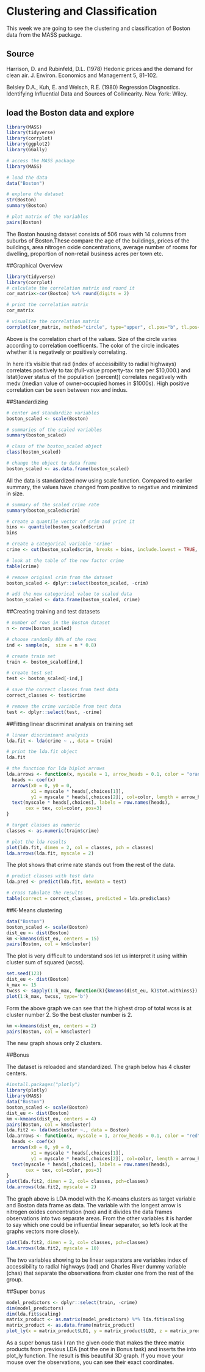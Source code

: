 # Clustering and Classification
This week we are going to see the clustering and classification of Boston data from the MASS package.

## Source

Harrison, D. and Rubinfeld, D.L. (1978) Hedonic prices and the demand for clean air. J. Environ. Economics and Management 5, 81–102.

Belsley D.A., Kuh, E. and Welsch, R.E. (1980) Regression Diagnostics. Identifying Influential Data and Sources of Collinearity. New York: Wiley.

## load the Boston data and explore

```r
library(MASS)
library(tidyverse)
library(corrplot)
library(ggplot2)
library(GGally)

# access the MASS package
library(MASS)

# load the data
data("Boston")

# explore the dataset
str(Boston)
summary(Boston)

# plot matrix of the variables
pairs(Boston)
```

The Boston housing dataset consists of 506 rows with 14 columns from suburbs of Boston.These compare the age of the buildings, prices of the buildings, area nitrogen oxide concentrations, average number of rooms for dwelling, proportion of non-retail business acres per town etc. 


##Graphical Overview

```r
library(tidyverse)
library(corrplot)
# calculate the correlation matrix and round it
cor_matrix<-cor(Boston) %>% round(digits = 2)

# print the correlation matrix
cor_matrix

# visualize the correlation matrix
corrplot(cor_matrix, method="circle", type="upper", cl.pos="b", tl.pos="d", tl.cex = 0.6)
```
Above is the correlation chart of the values. Size of the circle varies according to correlation coefficents. The color of the circle indicates whether it is negatively or positively correlating.

In here it's visible that rad (index of accessibility to radial highways) correlates positively to tax (full-value property-tax rate per \$10,000.) and lstat(lower status of the population (percent)) correlates negatively with medv (median value of owner-occupied homes in \$1000s). High positive correlation can be seen between nox and indus.

##Standardizing
```r
# center and standardize variables
boston_scaled <- scale(Boston)

# summaries of the scaled variables
summary(boston_scaled)

# class of the boston_scaled object
class(boston_scaled)

# change the object to data frame
boston_scaled <- as.data.frame(boston_scaled)
```

All the data is standardized now using scale function. Compared to earlier summary, the values have changed from positive to negative and minimized in size. 

```r
# summary of the scaled crime rate
summary(boston_scaled$crim)

# create a quantile vector of crim and print it
bins <- quantile(boston_scaled$crim)
bins

# create a categorical variable 'crime'
crime <- cut(boston_scaled$crim, breaks = bins, include.lowest = TRUE, labels = c("low", "med_low", "med_high", "high"))

# look at the table of the new factor crime
table(crime)

# remove original crim from the dataset
boston_scaled <- dplyr::select(boston_scaled, -crim)

# add the new categorical value to scaled data
boston_scaled <- data.frame(boston_scaled, crime)
```

##Creating training and test datasets

```r
# number of rows in the Boston dataset 
n <- nrow(boston_scaled)

# choose randomly 80% of the rows
ind <- sample(n,  size = n * 0.8)

# create train set
train <- boston_scaled[ind,]

# create test set 
test <- boston_scaled[-ind,]

# save the correct classes from test data
correct_classes <- test$crime

# remove the crime variable from test data
test <- dplyr::select(test, -crime)
```

##Fitting linear discriminat analysis on training set
```r
# linear discriminant analysis
lda.fit <- lda(crime ~ ., data = train)

# print the lda.fit object
lda.fit

# the function for lda biplot arrows
lda.arrows <- function(x, myscale = 1, arrow_heads = 0.1, color = "orange", tex = 0.75, choices = c(1,2)){
  heads <- coef(x)
  arrows(x0 = 0, y0 = 0, 
         x1 = myscale * heads[,choices[1]], 
         y1 = myscale * heads[,choices[2]], col=color, length = arrow_heads)
  text(myscale * heads[,choices], labels = row.names(heads), 
       cex = tex, col=color, pos=3)
}

# target classes as numeric
classes <- as.numeric(train$crime)

# plot the lda results
plot(lda.fit, dimen = 2, col = classes, pch = classes)
lda.arrows(lda.fit, myscale = 2)
```

The plot shows that crime rate stands out from the rest of the data.

```r
# predict classes with test data
lda.pred <- predict(lda.fit, newdata = test)

# cross tabulate the results
table(correct = correct_classes, predicted = lda.pred$class)
```

##K-Means clustering

```r
data("Boston")
boston_scaled <- scale(Boston)
dist_eu <- dist(Boston)
km <-kmeans(dist_eu, centers = 15)
pairs(Boston, col = km$cluster)
```

The plot is very difficult to understand sos let us interpret it using within cluster sum of squared (wcss).

```r
set.seed(123)
dist_eu <- dist(Boston)
k_max <- 15
twcss <- sapply(1:k_max, function(k){kmeans(dist_eu, k)$tot.withinss})
plot(1:k_max, twcss, type='b')
``` 

Form the above graph we can see that the highest drop of total wcss is at cluster number 2. So the best cluster number is 2.
```r
km <-kmeans(dist_eu, centers = 2)
pairs(Boston, col = km$cluster)
```

The new graph shows only 2 clusters.

##Bonus

The dataset is reloaded and standardized. The graph below has 4 cluster centers.



```r
#install.packages("plotly")
library(plotly)
library(MASS)
data("Boston")
boston_scaled <- scale(Boston)
dist_eu <- dist(Boston)
km <-kmeans(dist_eu, centers = 4)
pairs(Boston, col = km$cluster)
lda.fit2 <- lda(km$cluster ~., data = Boston)
lda.arrows <- function(x, myscale = 1, arrow_heads = 0.1, color = "red", tex = 0.75, choices = c(1,2)){
  heads <- coef(x)
  arrows(x0 = 0, y0 = 0, 
         x1 = myscale * heads[,choices[1]], 
         y1 = myscale * heads[,choices[2]], col=color, length = arrow_heads)
  text(myscale * heads[,choices], labels = row.names(heads), 
       cex = tex, col=color, pos=3)
}
plot(lda.fit2, dimen = 2, col= classes, pch=classes)
lda.arrows(lda.fit2, myscale = 2)
``` 

The graph above is LDA model with the K-means clusters as target variable and Boston data frame as data. The variable with the longest arrow is nitrogen oxides concentration (nox) and it divides the data frames observations into two separate areas. From the other variables it is harder to say which one could be influential linear separator, so let's look at the graphs vectors more closely.

```r
plot(lda.fit2, dimen = 2, col= classes, pch=classes)
lda.arrows(lda.fit2, myscale = 10)
```

The two variables showing to be linear separators are variables index of accessibility to radial highways (rad) and Charles River dummy variable (chas) that separate the observations from cluster one from the rest of the group. 


##Super bonus


```r
model_predictors <- dplyr::select(train, -crime)
dim(model_predictors)
dim(lda.fit$scaling)
matrix_product <- as.matrix(model_predictors) %*% lda.fit$scaling
matrix_product <- as.data.frame(matrix_product)
plot_ly(x = matrix_product$LD1, y = matrix_product$LD2, z = matrix_product$LD3, type= 'scatter3d', mode='markers', color = train$crime)
```

As a super bonus task I ran the given code that makes the three matrix products from previous LDA (not the one in Bonus task) and inserts the into plot_ly function. The result is this beautiful 3D graph. If you move your mouse over the observations, you can see their exact coordinates.







